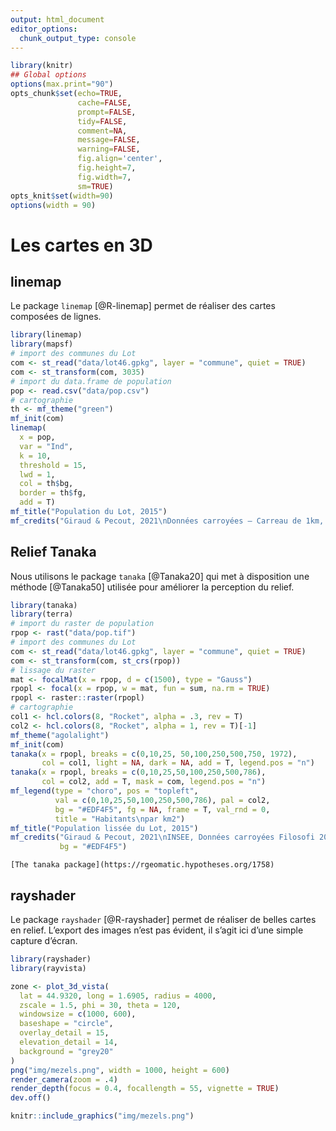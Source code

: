 ```yaml
---
output: html_document
editor_options: 
  chunk_output_type: console
---
```


```r
library(knitr)
## Global options
options(max.print="90")
opts_chunk$set(echo=TRUE,
               cache=FALSE,
               prompt=FALSE,
               tidy=FALSE,
               comment=NA,
               message=FALSE,
               warning=FALSE,
               fig.align='center',
               fig.height=7,
               fig.width=7,
               sm=TRUE)
opts_knit$set(width=90)
options(width = 90)

```

# Les cartes en 3D

## linemap

Le package `linemap` [@R-linemap] permet de réaliser des cartes composées de lignes.

```r
library(linemap)
library(mapsf)
# import des communes du Lot
com <- st_read("data/lot46.gpkg", layer = "commune", quiet = TRUE)
com <- st_transform(com, 3035)
# import du data.frame de population
pop <- read.csv("data/pop.csv")
# cartographie
th <- mf_theme("green")
mf_init(com)
linemap(
  x = pop, 
  var = "Ind", 
  k = 10,
  threshold = 15,
  lwd = 1, 
  col = th$bg, 
  border = th$fg, 
  add = T)
mf_title("Population du Lot, 2015")
mf_credits("Giraud & Pecout, 2021\nDonnées carroyées – Carreau de 1km, INSEE - 2019")
```




## Relief Tanaka

Nous utilisons le package `tanaka` [@Tanaka20] qui met à disposition une méthode [@Tanaka50] utilisée pour améliorer la perception du relief.

```r
library(tanaka)
library(terra)
# import du raster de population
rpop <- rast("data/pop.tif")
# import des communes du Lot
com <- st_read("data/lot46.gpkg", layer = "commune", quiet = TRUE)
com <- st_transform(com, st_crs(rpop))
# lissage du raster
mat <- focalMat(x = rpop, d = c(1500), type = "Gauss")
rpopl <- focal(x = rpop, w = mat, fun = sum, na.rm = TRUE)
rpopl <- raster::raster(rpopl)
# cartographie
col1 <- hcl.colors(8, "Rocket", alpha = .3, rev = T)
col2 <- hcl.colors(8, "Rocket", alpha = 1, rev = T)[-1]
mf_theme("agolalight")
mf_init(com)
tanaka(x = rpopl, breaks = c(0,10,25, 50,100,250,500,750, 1972), 
       col = col1, light = NA, dark = NA, add = T, legend.pos = "n")
tanaka(x = rpopl, breaks = c(0,10,25,50,100,250,500,786), 
       col = col2, add = T, mask = com, legend.pos = "n")
mf_legend(type = "choro", pos = "topleft", 
          val = c(0,10,25,50,100,250,500,786), pal = col2, 
          bg = "#EDF4F5", fg = NA, frame = T, val_rnd = 0, 
          title = "Habitants\npar km2")
mf_title("Population lissée du Lot, 2015")
mf_credits("Giraud & Pecout, 2021\nINSEE, Données carroyées Filosofi 2015", 
           bg = "#EDF4F5")
```


```block2
[The tanaka package](https://rgeomatic.hypotheses.org/1758)
```


## rayshader

Le package `rayshader` [@R-rayshader] permet de réaliser de belles cartes en relief. 
L'export des images n'est pas évident, il s'agit ici d'une simple capture d'écran. 

```r
library(rayshader) 
library(rayvista)

zone <- plot_3d_vista(
  lat = 44.9320, long = 1.6905, radius = 4000,
  zscale = 1.5, phi = 30, theta = 120, 
  windowsize = c(1000, 600), 
  baseshape = "circle",
  overlay_detail = 15,
  elevation_detail = 14,
  background = "grey20"
)
png("img/mezels.png", width = 1000, height = 600)
render_camera(zoom = .4)
render_depth(focus = 0.4, focallength = 55, vignette = TRUE)
dev.off()
```

```r
knitr::include_graphics("img/mezels.png")
```